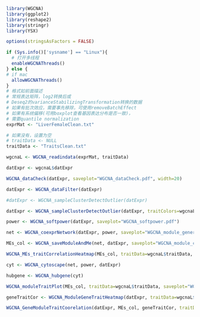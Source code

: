   
```r
library(WGCNA)
library(ggplot2)
library(reshape2)
library(stringr)
library(YSX)

options(stringsAsFactors = FALSE)

if (Sys.info()['sysname'] == "Linux"){
  # 打开多线程
  enableWGCNAThreads()
} else {
# if mac
  allowWGCNAThreads()
}
# 格式如前面描述
# 常规表达矩阵，log2转换后或
# Deseq2的varianceStabilizingTransformation转换的数据
# 如果有批次效应，需要事先移除，可使用removeBatchEffect
# 如果有系统偏移(可用boxplot查看基因表达分布是否一致)，
# 需要quantile normalization
exprMat <- "LiverFemaleClean.txt"

# 如果没有，设置为空
# traitData <- NULL
traitData <- "TraitsClean.txt"

wgcnaL <- WGCNA_readindata(exprMat, traitData)

datExpr <- wgcnaL$datExpr

WGCNA_dataCheck(datExpr, saveplot="WGCNA_dataCheck.pdf", width=20)

datExpr <- WGCNA_dataFilter(datExpr)

#datExpr <- WGCNA_sampleClusterDetectOutlier(datExpr)

datExpr <- WGCNA_sampleClusterDetectOutlier(datExpr, traitColors=wgcnaL$traitColors, saveplot="WGCNA_sampleClusterDetectOutlier.pdf")

power <- WGCNA_softpower(datExpr, saveplot="WGCNA_softpower.pdf")

net <- WGCNA_coexprNetwork(datExpr, power, saveplot="WGCNA_module_generation_plot.pdf")

MEs_col <- WGCNA_saveModuleAndMe(net, datExpr, saveplot="WGCNA_module_correlation_plot.pdf")

WGCNA_MEs_traitCorrelationHeatmap(MEs_col, traitData=wgcnaL$traitData, saveplot="WGCNA_moduletrait_correlation_plot.pdf")

cyt <- WGCNA_cytoscape(net, power, datExpr)

hubgene <- WGCNA_hubgene(cyt)

WGCNA_moduleTraitPlot(MEs_col, traitData=wgcnaL$traitData, saveplot="WGCNA_moduleTraitHeatmap.pdf", width=15, height=12)

geneTraitCor <- WGCNA_ModuleGeneTraitHeatmap(datExpr, traitData=wgcnaL$traitData, net=net, saveplot="WGCNA_ModuleGeneTraitHeatmap.pdf")

WGCNA_GeneModuleTraitCoorelation(datExpr, MEs_col, geneTraitCor, traitData=wgcnaL$traitData, net)

```


